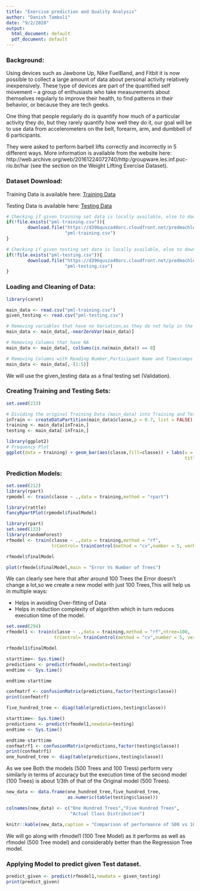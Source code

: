 ```yaml
---
title: "Exercise prediction and Quality Analysis"
author: "Danish Tamboli"
date: "9/2/2020"
output:
  html_document: default
  pdf_document: default
---
```


### Background:
Using devices such as Jawbone Up, Nike FuelBand, and Fitbit it is now possible to collect a large amount of data about personal activity relatively inexpensively. These type of devices are part of the quantified self movement – a group of enthusiasts who take measurements about themselves regularly to improve their health, to find patterns in their behavior, or because they are tech geeks.

One thing that people regularly do is quantify how much of a particular activity they do, but they rarely quantify how well they do it, our goal will be to use data from accelerometers on the belt, forearm, arm, and dumbbell of 6 participants. 

They were asked to perform barbell lifts correctly and incorrectly in 5 different ways. More information is available from the website here: http://web.archive.org/web/20161224072740/http:/groupware.les.inf.puc-rio.br/har (see the section on the Weight Lifting Exercise Dataset).

### Dataset Download:

Training Data is available here: [Training Data](https://d396qusza40orc.cloudfront.net/predmachlearn/pml-training.csv)  

Testing Data is available here: [Testing Data](https://d396qusza40orc.cloudfront.net/predmachlearn/pml-testing.csv)

```r

# Checking if given training set data is locally available, else to download.
if(!file.exists("pml-training.csv")){
        download.file("https://d396qusza40orc.cloudfront.net/predmachlearn/pml-training.csv",
                      "pml-training.csv")
}

# Checking if given testing set data is locally available, else to download.
if(!file.exists("pml-testing.csv")){
        download.file("https://d396qusza40orc.cloudfront.net/predmachlearn/pml-testing.csv",
                      "pml-testing.csv")
}

```

### Loading and Cleaning of Data:

```r

library(caret)

main_data <- read.csv("pml-training.csv")
given_testing <- read.csv("pml-testing.csv")

# Removing variables that have no Variation,as they do not help in the distinction process.
main_data <- main_data[,-nearZeroVar(main_data)]

# Removing Columns that have NA
main_data <- main_data[, colSums(is.na(main_data)) == 0]

# Removing Columns with Reading Number,Participant Name and Timestamps as they are of no use to us.
main_data <- main_data[,-(1:5)]

```
We will use the given_testing data as a final testing set (Validation).

### Creating Training and Testing Sets:

```r

set.seed(233)

# Dividing the original Training Data (main_data) into Training and Testing sets in 7:3 ratio
inTrain <- createDataPartition(main_data$classe,p = 0.7, list = FALSE)
training <- main_data[inTrain,]
testing <- main_data[-inTrain,]

```

```r

library(ggplot2)
# Frequency Plot
ggplot(data = training) + geom_bar(aes(classe,fill=classe)) + labs(x = "Class", y = "Count",
                                                                   title = "Frequency of Classes")

```

### Prediction Models:

```r

set.seed(212)
library(rpart)
rpmodel <- train(classe ~ .,data = training,method = "rpart")

```

```r

library(rattle)
fancyRpartPlot(rpmodel$finalModel)

```

```r

library(rpart)
set.seed(133)
library(randomForest)
rfmodel <- train(classe ~ .,data = training,method = "rf",
                 trControl= trainControl(method = "cv",number = 5, verboseIter = FALSE),allowParallel =TRUE)

rfmodel$finalModel

```


```r

plot(rfmodel$finalModel,main = "Error Vs Number of Trees")

```
We can clearly see here that after around 100 Trees the Error doesn't change a lot,so we create a new model with just 100 Trees,This will help us in multiple ways:

 * Helps in avoiding Over-fitting of Data
 * Helps in reduction complexity of algorithm which in turn reduces execution time of the model.

```r

set.seed(294)
rfmodel1 <- train(classe ~ .,data = training,method = "rf",ntree=100,
                  trControl= trainControl(method = "cv",number = 5, verboseIter = FALSE),allowParallel =TRUE)

rfmodel1$finalModel

```


```r

starttime<- Sys.time()
predictions <- predict(rfmodel,newdata=testing)
endtime <- Sys.time()

endtime-starttime

confmatrf <- confusionMatrix(predictions,factor(testing$classe))
print(confmatrf)

five_hundred_tree <- diag(table(predictions,testing$classe))

```

```r

starttime<- Sys.time()
predictions <- predict(rfmodel1,newdata=testing)
endtime <- Sys.time()

endtime-starttime
confmatrf1 <- confusionMatrix(predictions,factor(testing$classe))
print(confmatrf1)
one_hundred_tree <- diag(table(predictions,testing$classe))

```

As we see Both the models (500 Trees and 100 Tress) perform very similarly in terms of accuracy but the execution time of the second model (100 Trees) is about 1/3th of that of the Original model (500 Trees).

```r

new_data <- data.frame(one_hundred_tree,five_hundred_tree,
                       as.numeric(table(testing$classe)))

colnames(new_data) <- c("One Hundred Trees","Five Hundred Trees",
                        "Actual Class Distribution")

knitr::kable(new_data,caption = "Comparison of performance of 500 vs 100 Trees")

```
We will go along with rfmodel1 (100 Tree Model) as it performs as well as rfmodel (500 Tree model) and considerably better than the Regression Tree model.

### Applying Model to predict given Test dataset.

```r

predict_given <- predict(rfmodel1,newdata = given_testing)
print(predict_given)

```



